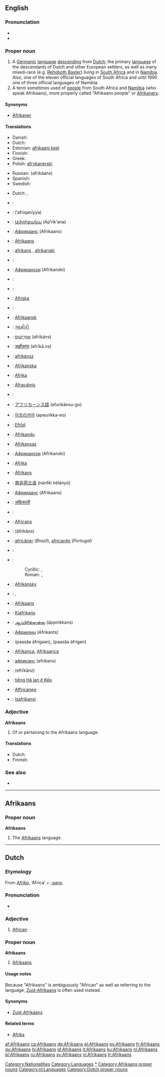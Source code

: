 {{wikipedia}}
{{see|afrikaans}}
==English==

===Pronunciation===
* {{IPA|/ˌɑːfrɪˈkɑːnz/}}
* {{rhymes|ɑːnz}}

===Proper noun===
{{en-proper noun}}

# A [[Germanic]] [[language]] [[descend]]ing from [[Dutch]]; the primary [[language]] of the descendants of Dutch and other European settlers, as well as many mixed-race (e.g. [[Rehoboth Baster]]) living in [[South Africa]] and in [[Namibia]]. Also, one of the eleven official languages of South Africa and until 1990 one of three official languages of Namibia.
# A term sometimes used of [[people]] from South Africa and [[Namibia]] (who speak Afrikaans), more properly called "Afrikaans people" or [[Afrikaner]]s.

====Synonyms====
* {{italbrac|Afrikaans person}} [[Afrikaner]]

====Translations====
{{trans-top|language}}
*Danish: {{t-|da|afrikaans}}
*Dutch: {{t+|nl|Afrikaans|n}}
*Estonian: [[afrikaani keel]]
*Finnish: {{t+|fi|afrikaans}}
*Greek: {{t-|el|αφρικάανς|n|tr=afrikáans}}<!--term used in Βικιπαίδεια -->
*Polish: [[afrykanerski]]
{{trans-mid}}
*Russian: {{t|ru|sc=Cyrl|африкаанс|m}} (afrikáans)
*Spanish: {{t+|es|afrikaans}}
*Swedish: {{t+|sv|afrikaans}}
{{trans-bottom}}

{{trans-top|Afrikaner}}
*Dutch: {{t-|nl|Afrikaner|m}}, {{t|nl|Zuid-Afrikaan|m}}
{{trans-mid}}
{{trans-bottom}}

{{checktrans-top}}
<!--  Some of these terms may actually refer to Afrikaner  -->
*{{ttbc|Afrikaans}}: {{t+|af|Afrikaans|xs=Afrikaans}}
*{{ttbc|Arabic}}: {{ARchar|[[أفريقانية]]}} (’afriqaníyya) {{f}}
*{{ttbc|Armenian}}: [[Ափրիքանա]] (Ap‘rik‘ana)
*{{ttbc|Azeri}}: [[Африкаанс]] (Afrikaans)
*{{ttbc|Basque}}: [[#Basque|Afrikaans]]
*{{ttbc|Bosnian}}: [[afrikans]] {{m}}, [[afrikanski]] {{m}}
*{{ttbc|Breton}}: {{t-|br|Afrikaans|xs=Breton}}
*{{ttbc|Bulgarian}}: [[Африкански]] (Afrikanski)
*{{ttbc|Catalan}}: {{t+|ca|Afrikaans}}
*{{ttbc|Croatian}}: {{t-|hr|Afrikaans|m}}
*{{ttbc|Faeroese}}: [[Afríska]]
*{{ttbc|French}}: {{t+|fr|afrikaans|m}}
*{{ttbc|Frisian}}: [[Afrikaansk]]
*{{ttbc|Gujarati}}: [[આફ્રીકી]]
*{{ttbc|Hebrew}}: [[אפריקאנס|אַפְרִיקַנְס]] (afrikáns)
*{{ttbc|Hindi}}: [[अफ़्रीकांस]] (afrīkā.ns)
*{{ttbc|Hungarian}}: [[afrikánsz]]
*{{ttbc|Icelandic}}: [[Afríkanska]]
*{{ttbc|Indonesian}}: [[Afrika]]
*{{ttbc|Irish}}: [[Afracáinis]]
*{{ttbc|Italian}}: {{t+|it|Afrikaans}}
*{{ttbc|Japanese}}: [[アフリカーンス語]] (afurikānsu-go)
*{{ttbc|Korean}}: [[아프리카어]] (apeurikka-eo)
*{{ttbc|Kurdish}}: [[Efrîqî]]
*{{ttbc|Latvian}}: [[Afrikandu]]
*{{ttbc|Lithuanian}}: [[Afrikansas]]
*{{ttbc|Macedonian}}: [[Африкански]] (Afrikanski)
*{{ttbc|Malay}}: [[Afrika]]
*{{ttbc|Maltese}}: [[Afrikans]]
*{{ttbc|Mandarin Chinese}}: [[南非荷兰语]] (nánfēi hélányǔ)
*{{ttbc|Moksha}}: [[Африкаанс]] (Afrikaans)
*{{ttbc|Nepali}}: [[अफ्रिकाली]]
*{{ttbc|Norwegian}}: {{t-|no|Afrikaans}}
*{{ttbc|Occitan}}: [[Africans]]
*{{ttbc|Persian}}: {{FAchar|[[افریکانس|آفریکانس]]}} (āfrikâns)
*{{ttbc|Portuguese}}: [[africâner]] (''Brazil''), [[africanês]] (''Portugal'')
*{{ttbc|Romanian}}: {{t-|ro|afrikaans}}
*{{ttbc|Serbian}}:
*:Cyrillic: {{t-|sr|африканс|m}}, {{t-|sr|африкански|m}}
*:Roman: {{t-|sr|afrikans|m}}, {{t-|sr|afrikanski|m}}
*{{ttbc|Slovak}}: [[Afrikánsky]]
*{{ttbc|Slovene}}: {{t-|sl|Afrikaans}}, {{t|sl|Afrikanščina}}
*{{ttbc|Sorbian}}: [[#Sorbian|Afrikaans]]
*{{ttbc|Swahili}}: [[Kiafrikans]]
*{{ttbc|Tamil}}: [[ஆப்பிரிக்கான்ஸ]] (āppirikkans)
*{{ttbc|Tatar}}: [[Африканц]] (Afrikants)
*{{ttbc|Thai}}: {{THchar|[[ภาษาอัฟริกาน]]}} (paasăa àfrígaan), {{THchar|[[ภาษาอัฟริกันส์]]}} (paasăa àfrígan)
*{{ttbc|Turkish}}: [[Afrikanca]], [[Afrikaanca]]
*{{ttbc|Ukrainian}}: [[африканс]] (afrikans)
*{{ttbc|Urdu}}: {{URchar|[[ایفریکانز]]}} (efrīkānz)
*{{ttbc|Vietnamese}}: [[tiếng Hà lan ở Kếp]]
*{{ttbc|Welsh}}: [[Affricaneg]]
*{{ttbc|Zulu}}: [[Isafrikansi]]
{{trans-bottom}}

===Adjective===
'''Afrikaans'''

# Of or pertaining to the Afrikaans language.

====Translations====
{{trans-top|of or pertaining to the Afrikaans language}}
*Dutch: {{t+|nl|Afrikaans}}
*Finnish: {{t+|fi|afrikaans|alt=afrikaansin}} {{t-|fi|kielinen}}
{{trans-mid}}
{{trans-bottom}}

===See also===
{{interwiktionary|code=af}}

*{{langcat}}
{{ethnologue|code=afr}}
{{websters-online}}

[[Category:Nationalities]]
[[Category:Languages]]

----

==Afrikaans==

===Proper noun===
'''Afrikaans'''

# The [[#English|Afrikaans]] language.

[[Category:Afrikaans language|*]]
[[Category:Afrikaans proper nouns]]

----

==Dutch==
{{wikipedia|lang=nl}}

===Etymology===
From ''[[Afrika]]'', ‘Africa’ + [[-aans]].

===Pronunciation===
* {{IPA|/ɑfrikans/}}

===Adjective===
{{nl-adj|-|-}}

# [[African]]

===Proper noun===
'''Afrikaans''' {{n}}

# [[#English|Afrikaans]] {{italbrac|language}}

====Usage notes====
Because "Afrikaans" is ambiguously "African" as well as referring to the language, [[Zuid-Afrikaans]] is often used instead.

====Synonyms====
* [[Zuid-Afrikaans]]

====Related terms====
* [[Afrika]]

[[Category:nl:Languages]]
[[Category:Dutch proper nouns]]

[[af:Afrikaans]]
[[ca:Afrikaans]]
[[de:Afrikaans]]
[[el:Afrikaans]]
[[es:Afrikaans]]
[[fr:Afrikaans]]
[[gu:Afrikaans]]
[[hi:Afrikaans]]
[[id:Afrikaans]]
[[it:Afrikaans]]
[[ku:Afrikaans]]
[[nl:Afrikaans]]
[[pl:Afrikaans]]
[[ru:Afrikaans]]
[[sv:Afrikaans]]
[[vi:Afrikaans]]
[[tr:Afrikaans]]